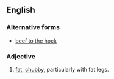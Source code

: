 ==English==

===Alternative forms===
* [[beef to the hock]]

===Adjective===
{{en-adj|-}}

# {{context|Ireland|idiomatic|said of a woman|lang=en}} [[fat]], [[chubby]], particularly with fat legs.